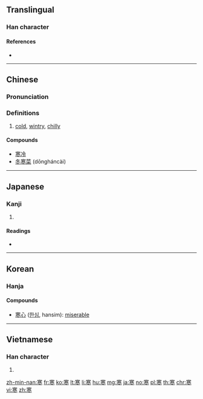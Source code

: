 ==Translingual==

===Han character===
{{Han char|rn=40|rad=宀|as=09|sn=12|four=30303|canj=JTCY}}

====References====
* {{Han ref|kx=0289.090|dkj=07239|dj=0572.100|hdz=20941.060|uh=5BD2|ud=23506|bh=B448|bd=46152}}

----

==Chinese==
{{zh-forms}}

===Pronunciation===
{{zh-pron
|m=hán
|c=hon4
|mc=y
|oc=y
|ma=Zh-hán.ogg
|cat=a
}}

===Definitions===
# [[cold]], [[wintry]], [[chilly]]

====Compounds====
* [[寒冷]]
* [[冬寒菜]] (dōngháncài)

----

==Japanese==

===Kanji===
{{ja-kanji|grade=3|rs=宀09}}

# {{defn|lang=ja|sort=宀09}}

====Readings====
* {{ja-readings|goon=[[がん]] (gan)|kanon=[[かん]] (kan)|kun=[[さむい]] (samui), [[さむさ]] (samusa)|nanori=[[さ]] (sa), [[さん]] (san)}}

----

==Korean==

===Hanja===
{{ko-hanja|hangeul=한|eumhun=찰,차가운|rv=han|mr=han}}

====Compounds====
* [[寒心]] ([[한심]], hansim): [[miserable]]

----

==Vietnamese==

===Han character===
{{vi-hantu|[[hàn]]|rs=宀09}}

# {{defn|lang=vi|sort=宀09}}

[[zh-min-nan:寒]]
[[fr:寒]]
[[ko:寒]]
[[lt:寒]]
[[li:寒]]
[[hu:寒]]
[[mg:寒]]
[[ja:寒]]
[[no:寒]]
[[pl:寒]]
[[th:寒]]
[[chr:寒]]
[[vi:寒]]
[[zh:寒]]